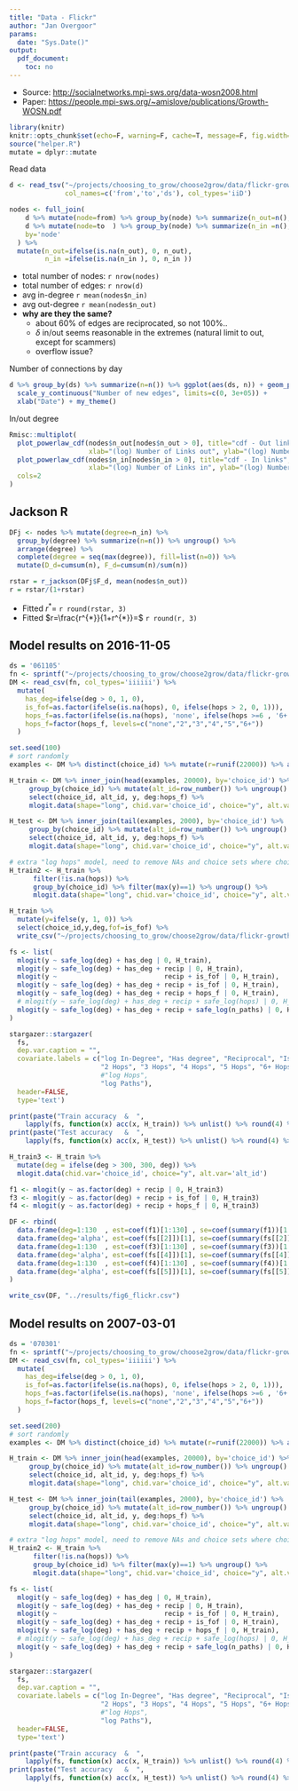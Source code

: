 ```yaml
---
title: "Data - Flickr"
author: "Jan Overgoor"
params:
  date: "Sys.Date()"
output:
  pdf_document:
    toc: no
---
```


* Source: [http://socialnetworks.mpi-sws.org/data-wosn2008.html](http://socialnetworks.mpi-sws.org/data-wosn2008.html)
* Paper:  [https://people.mpi-sws.org/~amislove/publications/Growth-WOSN.pdf](https://people.mpi-sws.org/~amislove/publications/Growth-WOSN.pdf)


```r
library(knitr)
knitr::opts_chunk$set(echo=F, warning=F, cache=T, message=F, fig.width=6, fig.height=2.5)
source("helper.R")
mutate = dplyr::mutate
```

Read data

```r
d <- read_tsv("~/projects/choosing_to_grow/choose2grow/data/flickr-growth.txt.gz",
              col_names=c('from','to','ds'), col_types='iiD')

nodes <- full_join(
    d %>% mutate(node=from) %>% group_by(node) %>% summarize(n_out=n(), first_out=min(ds)),
    d %>% mutate(node=to  ) %>% group_by(node) %>% summarize(n_in =n(), first_in =max(ds)),
    by='node'
  ) %>%
  mutate(n_out=ifelse(is.na(n_out), 0, n_out),
         n_in =ifelse(is.na(n_in ), 0, n_in ))
```

* total number of nodes: `r nrow(nodes)`
* total number of edges: `r nrow(d)`
* avg in-degree `r mean(nodes$n_in)`
* avg out-degree `r mean(nodes$n_out)`
* **why are they the same?**
    - about 60% of edges are reciprocated, so not 100%..
    - $\delta$ in/out seems reasonable in the extremes (natural limit to out, except for scammers)
    - overflow issue?

Number of connections by day

```r
d %>% group_by(ds) %>% summarize(n=n()) %>% ggplot(aes(ds, n)) + geom_point() +
  scale_y_continuous("Number of new edges", limits=c(0, 3e+05)) +
  xlab("Date") + my_theme()
```

In/out degree

```r
Rmisc::multiplot(
  plot_powerlaw_cdf(nodes$n_out[nodes$n_out > 0], title="cdf - Out links",
                    xlab="(log) Number of Links out", ylab="(log) Number of Accounts"),
  plot_powerlaw_cdf(nodes$n_in[nodes$n_in > 0], title="cdf - In links",
                    xlab="(log) Number of Links in", ylab="(log) Number of Accounts"),
  cols=2
)
```


## Jackson R

```r
DFj <- nodes %>% mutate(degree=n_in) %>%
  group_by(degree) %>% summarize(n=n()) %>% ungroup() %>%
  arrange(degree) %>%
  complete(degree = seq(max(degree)), fill=list(n=0)) %>%
  mutate(D_d=cumsum(n), F_d=cumsum(n)/sum(n))

rstar = r_jackson(DFj$F_d, mean(nodes$n_out))
r = rstar/(1+rstar)
```

* Fitted $r^{*}=$ `r round(rstar, 3)`
* Fitted $r=\frac{r^{*}}{1+r^{*}}=$ `r round(r, 3)`


## Model results on 2016-11-05

```r
ds = '061105'
fn <- sprintf("~/projects/choosing_to_grow/choose2grow/data/flickr-growth_choices_%s.csv", ds)
DM <- read_csv(fn, col_types='iiiiii') %>%
  mutate(
    has_deg=ifelse(deg > 0, 1, 0),
    is_fof=as.factor(ifelse(is.na(hops), 0, ifelse(hops > 2, 0, 1))),
    hops_f=as.factor(ifelse(is.na(hops), 'none', ifelse(hops >=6 , '6+', as.character(hops)))),
    hops_f=factor(hops_f, levels=c("none","2","3","4","5","6+"))
  )
```

```r
set.seed(100)
# sort randomly
examples <- DM %>% distinct(choice_id) %>% mutate(r=runif(22000)) %>% arrange(r)

H_train <- DM %>% inner_join(head(examples, 20000), by='choice_id') %>%
     group_by(choice_id) %>% mutate(alt_id=row_number()) %>% ungroup() %>%
     select(choice_id, alt_id, y, deg:hops_f) %>%
     mlogit.data(shape="long", chid.var='choice_id', choice="y", alt.var='alt_id')

H_test <- DM %>% inner_join(tail(examples, 2000), by='choice_id') %>%
     group_by(choice_id) %>% mutate(alt_id=row_number()) %>% ungroup() %>%
     select(choice_id, alt_id, y, deg:hops_f) %>%
     mlogit.data(shape="long", chid.var='choice_id', choice="y", alt.var='alt_id')

# extra "log hops" model, need to remove NAs and choice sets where choice was NA
H_train2 <- H_train %>% 
      filter(!is.na(hops)) %>%
      group_by(choice_id) %>% filter(max(y)==1) %>% ungroup() %>%
      mlogit.data(shape="long", chid.var='choice_id', choice="y", alt.var='alt_id')
```

```r
H_train %>%
  mutate(y=ifelse(y, 1, 0)) %>%
  select(choice_id,y,deg,fof=is_fof) %>%
  write_csv("~/projects/choosing_to_grow/choose2grow/data/flickr-growth_choices_py.csv")
```

```r
fs <- list(
  mlogit(y ~ safe_log(deg) + has_deg | 0, H_train),
  mlogit(y ~ safe_log(deg) + has_deg + recip | 0, H_train),
  mlogit(y ~                           recip + is_fof | 0, H_train),
  mlogit(y ~ safe_log(deg) + has_deg + recip + is_fof | 0, H_train),
  mlogit(y ~ safe_log(deg) + has_deg + recip + hops_f | 0, H_train),
  # mlogit(y ~ safe_log(deg) + has_deg + recip + safe_log(hops) | 0, H_train2),
  mlogit(y ~ safe_log(deg) + has_deg + recip + safe_log(n_paths) | 0, H_train)
)
```

```r
stargazer::stargazer(
  fs,
  dep.var.caption = "",
  covariate.labels = c("log In-Degree", "Has degree", "Reciprocal", "Is FoF",
                       "2 Hops", "3 Hops", "4 Hops", "5 Hops", "6+ Hops",
                       #"log Hops",
                       "log Paths"),
  header=FALSE,
  type='text')    
```

```r
print(paste("Train accuracy  &  ",
    lapply(fs, function(x) acc(x, H_train)) %>% unlist() %>% round(4) %>% paste(collapse=' & '), ' \\'))
print(paste("Test accuracy   &  ",
    lapply(fs, function(x) acc(x, H_test)) %>% unlist() %>% round(4) %>% paste(collapse=' & '), ' \\'))
```

```r
H_train3 <- H_train %>%
  mutate(deg = ifelse(deg > 300, 300, deg)) %>%
  mlogit.data(chid.var='choice_id', choice="y", alt.var='alt_id')

f1 <- mlogit(y ~ as.factor(deg) + recip | 0, H_train3)
f3 <- mlogit(y ~ as.factor(deg) + recip + is_fof | 0, H_train3)
f4 <- mlogit(y ~ as.factor(deg) + recip + hops_f | 0, H_train3)

DF <- rbind(
  data.frame(deg=1:130  , est=coef(f1)[1:130] , se=coef(summary(f1))[1:130,2] , model='1'),
  data.frame(deg='alpha', est=coef(fs[[2]])[1], se=coef(summary(fs[[2]]))[1,2], model='1'),
  data.frame(deg=1:130  , est=coef(f3)[1:130] , se=coef(summary(f3))[1:130,2] , model='3'),
  data.frame(deg='alpha', est=coef(fs[[4]])[1], se=coef(summary(fs[[4]]))[1,2], model='3'),
  data.frame(deg=1:130  , est=coef(f4)[1:130] , se=coef(summary(f4))[1:130,2] , model='4'),
  data.frame(deg='alpha', est=coef(fs[[5]])[1], se=coef(summary(fs[[5]]))[1,2], model='4')
)

write_csv(DF, "../results/fig6_flickr.csv")
```


\newpage
## Model results on 2007-03-01

```r
ds = '070301'
fn <- sprintf("~/projects/choosing_to_grow/choose2grow/data/flickr-growth_choices_%s.csv", ds)
DM <- read_csv(fn, col_types='iiiiii') %>%
  mutate(
    has_deg=ifelse(deg > 0, 1, 0),
    is_fof=as.factor(ifelse(is.na(hops), 0, ifelse(hops > 2, 0, 1))),
    hops_f=as.factor(ifelse(is.na(hops), 'none', ifelse(hops >=6 , '6+', as.character(hops)))),
    hops_f=factor(hops_f, levels=c("none","2","3","4","5","6+"))
  )
```

```r
set.seed(200)
# sort randomly
examples <- DM %>% distinct(choice_id) %>% mutate(r=runif(22000)) %>% arrange(r)

H_train <- DM %>% inner_join(head(examples, 20000), by='choice_id') %>%
     group_by(choice_id) %>% mutate(alt_id=row_number()) %>% ungroup() %>%
     select(choice_id, alt_id, y, deg:hops_f) %>%
     mlogit.data(shape="long", chid.var='choice_id', choice="y", alt.var='alt_id')

H_test <- DM %>% inner_join(tail(examples, 2000), by='choice_id') %>%
     group_by(choice_id) %>% mutate(alt_id=row_number()) %>% ungroup() %>%
     select(choice_id, alt_id, y, deg:hops_f) %>%
     mlogit.data(shape="long", chid.var='choice_id', choice="y", alt.var='alt_id')

# extra "log hops" model, need to remove NAs and choice sets where choice was NA
H_train2 <- H_train %>% 
      filter(!is.na(hops)) %>%
      group_by(choice_id) %>% filter(max(y)==1) %>% ungroup() %>%
      mlogit.data(shape="long", chid.var='choice_id', choice="y", alt.var='alt_id')

```

```r
fs <- list(
  mlogit(y ~ safe_log(deg) + has_deg | 0, H_train),
  mlogit(y ~ safe_log(deg) + has_deg + recip | 0, H_train),
  mlogit(y ~                           recip + is_fof | 0, H_train),
  mlogit(y ~ safe_log(deg) + has_deg + recip + is_fof | 0, H_train),
  mlogit(y ~ safe_log(deg) + has_deg + recip + hops_f | 0, H_train),
  # mlogit(y ~ safe_log(deg) + has_deg + recip + safe_log(hops) | 0, H_train2),
  mlogit(y ~ safe_log(deg) + has_deg + recip + safe_log(n_paths) | 0, H_train)
)
```

```r
stargazer::stargazer(
  fs,
  dep.var.caption = "",
  covariate.labels = c("log In-Degree", "Has degree", "Reciprocal", "Is FoF",
                       "2 Hops", "3 Hops", "4 Hops", "5 Hops", "6+ Hops",
                       #"log Hops",
                       "log Paths"),
  header=FALSE, 
  type='text')
```

```r
print(paste("Train accuracy  &  ",
    lapply(fs, function(x) acc(x, H_train)) %>% unlist() %>% round(4) %>% paste(collapse=' & '), ' \\'))
print(paste("Test accuracy   &  ",
    lapply(fs, function(x) acc(x, H_test)) %>% unlist() %>% round(4) %>% paste(collapse=' & '), ' \\'))
```
